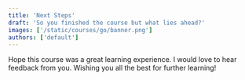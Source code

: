 ```yaml
---
title: 'Next Steps'
draft: 'So you finished the course but what lies ahead?'
images: ['/static/courses/go/banner.png']
authors: ['default']
---
```


Hope this course was a great learning experience. I would love to hear feedback from you. Wishing you all the best for further learning!
